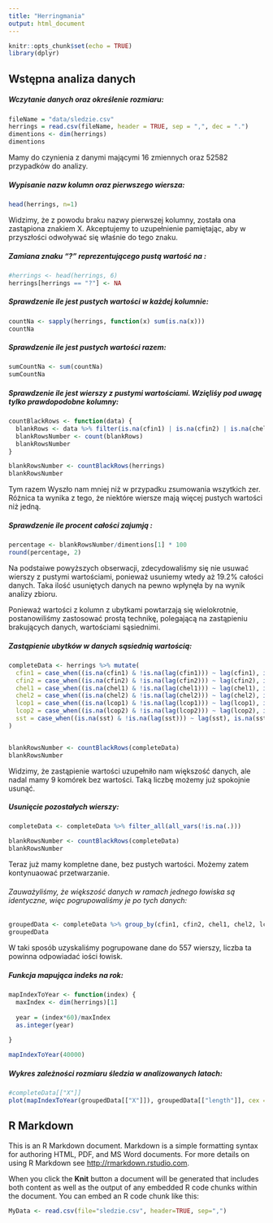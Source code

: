 ```yaml
---
title: "Herringmania"
output: html_document
---
```



```r
knitr::opts_chunk$set(echo = TRUE)
library(dplyr)
```
## Wstępna analiza danych

##### Wczytanie danych oraz określenie rozmiaru:
```r
fileName = "data/sledzie.csv"
herrings = read.csv(fileName, header = TRUE, sep = ",", dec = ".")
dimentions <- dim(herrings)
dimentions
```
Mamy do czynienia z danymi mającymi 16 zmiennych oraz 52582 przypadków do analizy.

##### Wypisanie nazw kolumn oraz pierwszego wiersza:
```r
head(herrings, n=1)
```
Widzimy, że z powodu braku nazwy pierwszej kolumny, została ona zastąpiona znakiem X. Akceptujemy to uzupełnienie pamiętając, aby w przyszłości odwoływać się właśnie do tego znaku.

##### Zamiana znaku "?" reprezentującego pustą wartość na <NA>:
```r
#herrings <- head(herrings, 6)
herrings[herrings == "?"] <- NA
```

##### Sprawdzenie ile jest pustych wartości w każdej kolumnie:
```r
countNa <- sapply(herrings, function(x) sum(is.na(x)))
countNa
```

##### Sprawdzenie ile jest pustych wartości razem:
```r
sumCountNa <- sum(countNa)
sumCountNa
```

##### Sprawdzenie ile jest wierszy z pustymi wartościami. Wzięliśy pod uwagę tylko prawdopodobne kolumny:
```r
countBlackRows <- function(data) {
  blankRows <- data %>% filter(is.na(cfin1) | is.na(cfin2) | is.na(chel1) | is.na(chel2) | is.na(lcop1) | is.na(lcop2) | is.na(sst))
  blankRowsNumber <- count(blankRows)
  blankRowsNumber
}

blankRowsNumber <- countBlackRows(herrings)
blankRowsNumber
```
Tym razem Wyszło nam mniej niż w przypadku zsumowania wszytkich zer. Różnica ta wynika z tego, że niektóre wiersze mają więcej pustych wartości niż jedną.

##### Sprawdzenie ile procent całości zajumją :
```r
percentage <- blankRowsNumber/dimentions[1] * 100
round(percentage, 2)
```
Na podstaiwe powyższych obserwacji, zdecydowaliśmy się nie usuwać wierszy z pustymi wartościami, ponieważ usuniemy wtedy aż 19.2% całości danych. Taka ilość usuniętych danych na pewno wpłynęła by na wynik analizy zbioru. 

Ponieważ wartości z kolumn z ubytkami powtarzają się wielokrotnie, postanowiliśmy zastosować prostą technikę, polegającą na zastąpieniu brakujących danych, wartościami sąsiednimi.

##### Zastąpienie ubytków w danych sąsiednią wartością:
```r
completeData <- herrings %>% mutate(
  cfin1 = case_when((is.na(cfin1) & !is.na(lag(cfin1))) ~ lag(cfin1), is.na(cfin1) ~ lead(cfin1), TRUE ~ cfin1),
  cfin2 = case_when((is.na(cfin2) & !is.na(lag(cfin2))) ~ lag(cfin2), is.na(cfin2) ~ lead(cfin2), TRUE ~ cfin2),
  chel1 = case_when((is.na(chel1) & !is.na(lag(chel1))) ~ lag(chel1), is.na(chel1) ~ lead(chel1), TRUE ~ chel1),
  chel2 = case_when((is.na(chel2) & !is.na(lag(chel2))) ~ lag(chel2), is.na(chel2) ~ lead(chel2), TRUE ~ chel2),
  lcop1 = case_when((is.na(lcop1) & !is.na(lag(lcop1))) ~ lag(lcop1), is.na(lcop1) ~ lead(lcop1), TRUE ~ lcop1),
  lcop2 = case_when((is.na(lcop2) & !is.na(lag(lcop2))) ~ lag(lcop2), is.na(lcop2) ~ lead(lcop2), TRUE ~ lcop2),
  sst = case_when((is.na(sst) & !is.na(lag(sst))) ~ lag(sst), is.na(sst) ~ lead(sst), TRUE ~ sst)
)


blankRowsNumber <- countBlackRows(completeData)
blankRowsNumber
```
Widzimy, że zastąpienie wartości uzupełniło nam większość danych, ale nadal mamy 9 komórek bez wartości. Taką liczbę możemy już spokojnie usunąć.

##### Usunięcie pozostałych wierszy:
```r
completeData <- completeData %>% filter_all(all_vars(!is.na(.)))

blankRowsNumber <- countBlackRows(completeData)
blankRowsNumber
```
Teraz już mamy kompletne dane, bez pustych wartości. Możemy zatem kontynuaować przetwarzanie.

###### Zauważyliśmy, że większość danych w ramach jednego łowiska są identyczne, więc pogrupowaliśmy je po tych danych:
```r
groupedData <- completeData %>% group_by(cfin1, cfin2, chel1, chel2, lcop1, lcop2, fbar, recr, cumf, totaln, sst, sal, nao)
groupedData
```
W taki sposób uzyskaliśmy pogrupowane dane do 557 wierszy, liczba ta powinna odpowiadać iości łowisk.

##### Funkcja mapująca indeks na rok:
```r
mapIndexToYear <- function(index) {
  maxIndex <- dim(herrings)[1]
  
  year = (index*60)/maxIndex
  as.integer(year)
  
}

mapIndexToYear(40000)
```
##### Wykres zależności rozmiaru śledzia w analizowanych latach:
```r
#completeData[["X"]]
plot(mapIndexToYear(groupedData[["X"]]), groupedData[["length"]], cex = 0.5, main = "Wykres zależności rozmiaru śledzia w analizowanych latach", xlab = "Kolejne lata", ylab = "Rozmiar śledzia")
```

## R Markdown

This is an R Markdown document. Markdown is a simple formatting syntax for authoring HTML, PDF, and MS Word documents. For more details on using R Markdown see <http://rmarkdown.rstudio.com>.

When you click the **Knit** button a document will be generated that includes both content as well as the output of any embedded R code chunks within the document. You can embed an R code chunk like this:

```r
MyData <- read.csv(file="sledzie.csv", header=TRUE, sep=",")

```
